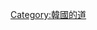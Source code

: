 {{Catnav|頁面分類|各種主題的頁面分類|按國家分類|各國行政區劃|韓國行政區劃}}

{{catmore}}

{{Commons category|Jeollanam-do}}

{{DEFAULTSORT:Jeollanam-do}}
[[Category:韓國的道|Category:韓國的道]]